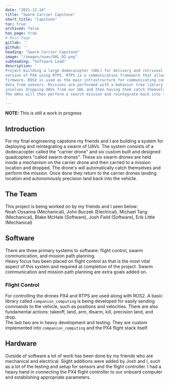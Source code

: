 ```yaml
---
date: "2021-12-14"
title: "Swarm Carrier Capstone"
short_title: "Capstone"
toc: true
archived: false
has_page: true
# Main Page
gitlab: ''
github: ''
heading: "Swarm Carrier Capstone"
image: "/images/nuav/UHL_02.png"
subheading: "Software Lead"
description: '
Project building a large dodecacopter (UHL) for delivery and retrieval of smaller UAVs. Controls are done with a modified 
version of PX4 using RTPS. RTPS is a communication framework that allows for ROS2 to directly interface with the PX4
firmware. ROS2 is used as the main infrastructure for communicating commands and retrieving
data from sensors. Missions are performed with a behavior tree library developed by our club in C++. The main mission 
involves dropping UAVs from our UHL and then having them catch themselves mid-air using a custom `Drop` mode we added.
The UAVs will then perform a search mission and reintegrate back into the UHL through precision landing on ArUco markers.
'
---
```

**NOTE:** This is still a work in progress

## Introduction  
For my final engineering capstone my friends and I are building a system for deploying
and reintegrating a swarm of UAVs. The system consists of a dodecacopter called the
"carrier drone" and six custom built and designed quadcopters "called swarm drones".
These six swarm drones are held inside a mechanism on the carrier drone and then
carried to a mission location and dropped. The drone's will automatically catch
themselves and perform the mission. Once done they return to the carrier drones
landing location and autonomously precision land back into the vehicle.

## The Team
This project is being worked on by my friends and I seen below:  
Noah Ossanna (Mechanical), John Buczek (Electrical), Michael Tang (Mechanical),
Blake McHale (Software), Josh Field (Software), Erik Little (Mechanical)

## Software
There are three primary systems to software: flight control, swarm communication,
and mission path planning.  
Heavy focus has been placed on flight control as that is the most vital aspect of
this system and required at completion of the project. Swarm communication and
mission path planning are extra goals added on. 

### Flight Control
For controlling the drones PX4 and RTPS are used along with ROS2. A basic library
called `companion_computing` is being developed for easily sending commands to the
vehicle, such as positions and velocities. There are also fundamental actions:
takeoff, land, arm, disarm, kill, precision land, and drop.  
The last two are in heavy development and testing. They are custom implemented
into `companion_computing` and the PX4 flight stack itself.

## Hardware
Outside of software a lot of work has been done by my friends who are mechanical
and electrical. Slight additions were added by Josh and I, such as a lot of the
testing and setup for sensors and the flight controller. I had a heavy hand in
connecting the PX4 flight controller to our onboard computer and establishing
appropriate parameters.
